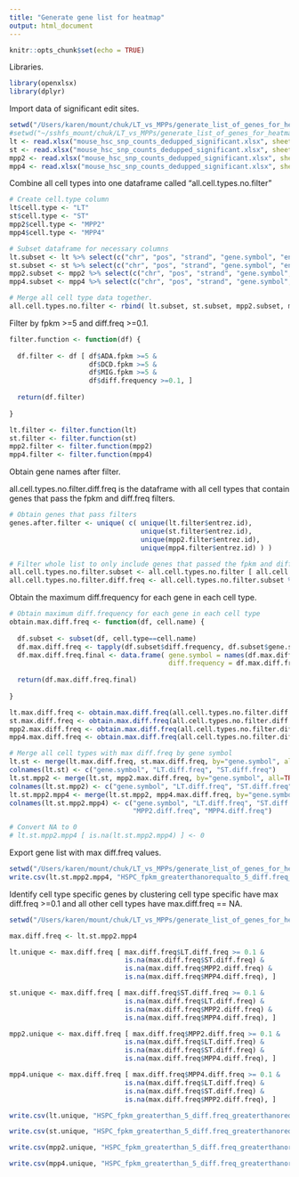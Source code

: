 ```yaml
---
title: "Generate gene list for heatmap"
output: html_document
---
```


```r
knitr::opts_chunk$set(echo = TRUE)
```

Libraries.

```r
library(openxlsx)
library(dplyr)
```

Import data of significant edit sites.

```r
setwd("/Users/karen/mount/chuk/LT_vs_MPPs/generate_list_of_genes_for_heatmap/")
#setwd("~/sshfs_mount/chuk/LT_vs_MPPs/generate_list_of_genes_for_heatmap/")
lt <- read.xlsx("mouse_hsc_snp_counts_dedupped_significant.xlsx", sheet=1)
st <- read.xlsx("mouse_hsc_snp_counts_dedupped_significant.xlsx", sheet=2)
mpp2 <- read.xlsx("mouse_hsc_snp_counts_dedupped_significant.xlsx", sheet=3)
mpp4 <- read.xlsx("mouse_hsc_snp_counts_dedupped_significant.xlsx", sheet=4)
```

Combine all cell types into one dataframe called "all.cell.types.no.filter"

```r
# Create cell.type column
lt$cell.type <- "LT"
st$cell.type <- "ST"
mpp2$cell.type <- "MPP2"
mpp4$cell.type <- "MPP4"

# Subset dataframe for necessary columns
lt.subset <- lt %>% select(c("chr", "pos", "strand", "gene.symbol", "entrez.id", "diff.frequency", "cell.type") )
st.subset <- st %>% select(c("chr", "pos", "strand", "gene.symbol", "entrez.id", "diff.frequency", "cell.type") )
mpp2.subset <- mpp2 %>% select(c("chr", "pos", "strand", "gene.symbol", "entrez.id", "diff.frequency", "cell.type") )
mpp4.subset <- mpp4 %>% select(c("chr", "pos", "strand", "gene.symbol", "entrez.id", "diff.frequency", "cell.type") )

# Merge all cell type data together.
all.cell.types.no.filter <- rbind( lt.subset, st.subset, mpp2.subset, mpp4.subset )
```

Filter by fpkm >=5 and diff.freq >=0.1.

```r
filter.function <- function(df) {
  
  df.filter <- df [ df$ADA.fpkm >=5 &
                    df$DCD.fpkm >=5 &
                    df$MIG.fpkm >=5 &
                    df$diff.frequency >=0.1, ]
  
  return(df.filter)
  
}

lt.filter <- filter.function(lt)
st.filter <- filter.function(st)
mpp2.filter <- filter.function(mpp2)
mpp4.filter <- filter.function(mpp4)
```

Obtain gene names after filter.

all.cell.types.no.filter.diff.freq is the dataframe with all cell types that contain genes that pass the fpkm and diff.freq filters.


```r
# Obtain genes that pass filters
genes.after.filter <- unique( c( unique(lt.filter$entrez.id), 
                                 unique(st.filter$entrez.id),
                                 unique(mpp2.filter$entrez.id),
                                 unique(mpp4.filter$entrez.id) ) )

# Filter whole list to only include genes that passed the fpkm and diff.freq filters.
all.cell.types.no.filter.subset <- all.cell.types.no.filter [ all.cell.types.no.filter$entrez.id %in% genes.after.filter, ]
all.cell.types.no.filter.diff.freq <- all.cell.types.no.filter.subset %>% select(c("gene.symbol", "entrez.id", "diff.frequency", "cell.type"))
```


Obtain the maximum diff.frequency for each gene in each cell type.


```r
# Obtain maximum diff.frequency for each gene in each cell type
obtain.max.diff.freq <- function(df, cell.name) {
  
  df.subset <- subset(df, cell.type==cell.name)
  df.max.diff.freq <- tapply(df.subset$diff.frequency, df.subset$gene.symbol, max)
  df.max.diff.freq.final <- data.frame( gene.symbol = names(df.max.diff.freq),
                                        diff.frequency = df.max.diff.freq )
  
  return(df.max.diff.freq.final)
  
}

lt.max.diff.freq <- obtain.max.diff.freq(all.cell.types.no.filter.diff.freq, "LT")
st.max.diff.freq <- obtain.max.diff.freq(all.cell.types.no.filter.diff.freq, "ST")
mpp2.max.diff.freq <- obtain.max.diff.freq(all.cell.types.no.filter.diff.freq, "MPP2")
mpp4.max.diff.freq <- obtain.max.diff.freq(all.cell.types.no.filter.diff.freq, "MPP4")

# Merge all cell types with max diff.freq by gene symbol
lt.st <- merge(lt.max.diff.freq, st.max.diff.freq, by="gene.symbol", all=TRUE)
colnames(lt.st) <- c("gene.symbol", "LT.diff.freq", "ST.diff.freq")
lt.st.mpp2 <- merge(lt.st, mpp2.max.diff.freq, by="gene.symbol", all=TRUE)
colnames(lt.st.mpp2) <- c("gene.symbol", "LT.diff.freq", "ST.diff.freq", "MPP2.diff.freq")
lt.st.mpp2.mpp4 <- merge(lt.st.mpp2, mpp4.max.diff.freq, by="gene.symbol", all=TRUE)
colnames(lt.st.mpp2.mpp4) <- c("gene.symbol", "LT.diff.freq", "ST.diff.freq", 
                               "MPP2.diff.freq", "MPP4.diff.freq")

# Convert NA to 0 
# lt.st.mpp2.mpp4 [ is.na(lt.st.mpp2.mpp4) ] <- 0
```

Export gene list with max diff.freq values.

```r
setwd("/Users/karen/mount/chuk/LT_vs_MPPs/generate_list_of_genes_for_heatmap/")
write.csv(lt.st.mpp2.mpp4, "HSPC_fpkm_greaterthanorequalto_5_diff.freq_greaterthanorequalto_0.1_genelist_with_maximum_diff.freq_values.csv", row.names = FALSE)
```


Identify cell type specific genes by clustering
cell type specific have max diff.freq >=0.1 and all other cell types have max.diff.freq == NA.

```r
setwd("/Users/karen/mount/chuk/LT_vs_MPPs/generate_list_of_genes_for_heatmap/")

max.diff.freq <- lt.st.mpp2.mpp4

lt.unique <- max.diff.freq [ max.diff.freq$LT.diff.freq >= 0.1 &
                             is.na(max.diff.freq$ST.diff.freq) &
                             is.na(max.diff.freq$MPP2.diff.freq) &
                             is.na(max.diff.freq$MPP4.diff.freq), ]

st.unique <- max.diff.freq [ max.diff.freq$ST.diff.freq >= 0.1 &
                             is.na(max.diff.freq$LT.diff.freq) &
                             is.na(max.diff.freq$MPP2.diff.freq) &
                             is.na(max.diff.freq$MPP4.diff.freq), ]

mpp2.unique <- max.diff.freq [ max.diff.freq$MPP2.diff.freq >= 0.1 &
                             is.na(max.diff.freq$LT.diff.freq) &
                             is.na(max.diff.freq$ST.diff.freq) &
                             is.na(max.diff.freq$MPP4.diff.freq), ]

mpp4.unique <- max.diff.freq [ max.diff.freq$MPP4.diff.freq >= 0.1 &
                             is.na(max.diff.freq$LT.diff.freq) &
                             is.na(max.diff.freq$ST.diff.freq) &
                             is.na(max.diff.freq$MPP2.diff.freq), ]

write.csv(lt.unique, "HSPC_fpkm_greaterthan_5_diff.freq_greaterthanorequalto_0.1_genelist_with_maximum_diff.freq_values_LT-UNIQUE.csv", row.names = FALSE)

write.csv(st.unique, "HSPC_fpkm_greaterthan_5_diff.freq_greaterthanorequalto_0.1_genelist_with_maximum_diff.freq_values_ST-UNIQUE.csv", row.names = FALSE)

write.csv(mpp2.unique, "HSPC_fpkm_greaterthan_5_diff.freq_greaterthanorequalto_0.1_genelist_with_maximum_diff.freq_values_MPP2-UNIQUE.csv", row.names = FALSE)

write.csv(mpp4.unique, "HSPC_fpkm_greaterthan_5_diff.freq_greaterthanorequalto_0.1_genelist_with_maximum_diff.freq_values_MPP4-UNIQUE.csv", row.names = FALSE)
```











